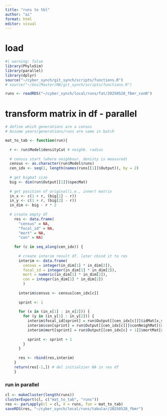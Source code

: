 ```yaml
---
title: "runs to tbl"
author: "ai"
format: html
editor: visual
---
```


# load

```r
#| warning: false
library(PhyloSim)
library(parallel)
library(dplyr)
source("~/cyber_synch/git_synch/scripts/functions.R")
# source("~/Uni/Master/MA/git_synch/scripts/functions.R")
```

```r
runs <- readRDS("~/cyber_synch/local/runs/fat/20250528_fbmr_conN")
```

# transform matrix in df - parallel

```r
# define which generations are a census
# Assume years/generations/runs are same in batch

mat_to_tab <- function(run){
  
  r <- run$Model$densityCut # neighb. radius
  
  # census start (where neighbour. denisty is measured)
  census <- as.character(run$Model$runs)
  cen_idx <- seq(1, length(names(runs[[1]]$Output)), by = 2)
  
  # get bigmat size
  big <- dim(run$Output[[1]]$specMat)
  
  # get position of original(i.e., inner) matrix
  in_x <- c(1 + r, (big[1] - r))
  in_y <- c(1 + r, (big[2] - r))
  in_dim <- big - r * 2
  
  # create empty df
    res <- data.frame(
      "census" = NA,
      "focal_id" = NA,
      "mort" = NA,
      "con" = NA)
    
    for (c in seq_along(cen_idx)) {
      
      # create interim result df. later cbind it to res
      interim <- data.frame(
        census = integer(in_dim[1] * in_dim[2]),
        focal_id = integer(in_dim[1] * in_dim[2]),
        mort = numeric(in_dim[1] * in_dim[2]),
        con = integer(in_dim[1] * in_dim[2])
        )
      
      interim$census <- census[cen_idx[c]]
      
      sprint <- 1
      
      for (x in (in_x[1] : in_x[2])) {
        for (y in (in_y[1] : in_y[2])) {
          interim$focal_id[sprint] = run$Output[[cen_idx[c]]]$idMat[x,y]
          interim$con[sprint] = run$Output[[cen_idx[c]]]$conNeighMat[(x - r), (y - r)]
          interim$mort[sprint] = run$Output[[cen_idx[c] + 1]]$mortMat[x,y]
          
          sprint <- sprint + 1
        }
      }
      
      res <- rbind(res,interim)
    }
    return(res[-1,]) # del initialzier NA in res df
    }

```

### run in parallel

```r
cl <- makeCluster(length(runs))
clusterExport(cl, c("mat_to_tab", "runs"))
res <- parLapply(cl = cl, X = runs, fun = mat_to_tab)
saveRDS(res, "~/cyber_synch/local/runs/tabular/20250528_fbmr")
```
